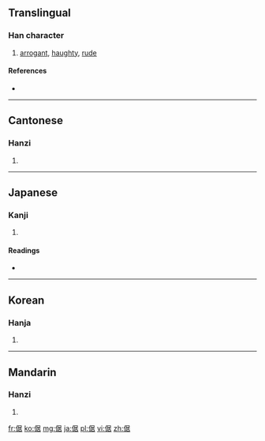 ==Translingual==

===Han character===
{{Han char|rn=9|rad=人|as=08|sn=10|four=2726<sub>4</sub>|canj=人尸十口 (OSJR)}}

# [[arrogant]], [[haughty]], [[rude]]

====References====
* {{Han ref|kx=0108.190|dkj=00790|dj=0231.090|hdz=10185.030|uh=5028|ud=20520|bh=ADD0|bd=44496}}

----

==Cantonese==

===Hanzi===
{{yue-hanzi|jyut=|y=geui3}}

# {{defn|lang=yue|sort=人08}}

----

==Japanese==

===Kanji===
{{ja-kanji|grade=|rs=人08}}

# {{defn|lang=ja|sort=人08}}

====Readings====
* {{ja-readings|on=[[きょ]] (kyo), [[こ]] (ko)|kun=[[おごる]] (ogoru)}}

----

==Korean==

===Hanja===
{{ko-hanja|hangeul=거|rv=geo|mr=kŏ}}

# {{defn|lang=ko|sort=人08}}

----

==Mandarin==

===Hanzi===
{{cmn-hanzi|pin=[[jù]] ([[ju4]])|wg=chü<sup>4</sup>}}

# {{defn|lang=cmn|sort=人08}}

[[fr:倨]]
[[ko:倨]]
[[mg:倨]]
[[ja:倨]]
[[pl:倨]]
[[vi:倨]]
[[zh:倨]]